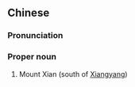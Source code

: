 {{also|岘山}}
==Chinese==
{{zh-forms|s=岘山}}

===Pronunciation===
{{zh-pron
|m=Xiànshān
|cat=pn
}}

===Proper noun===
{{zh-proper noun}}

# Mount Xian (south of [[w:Xiangyang|Xiangyang]])
